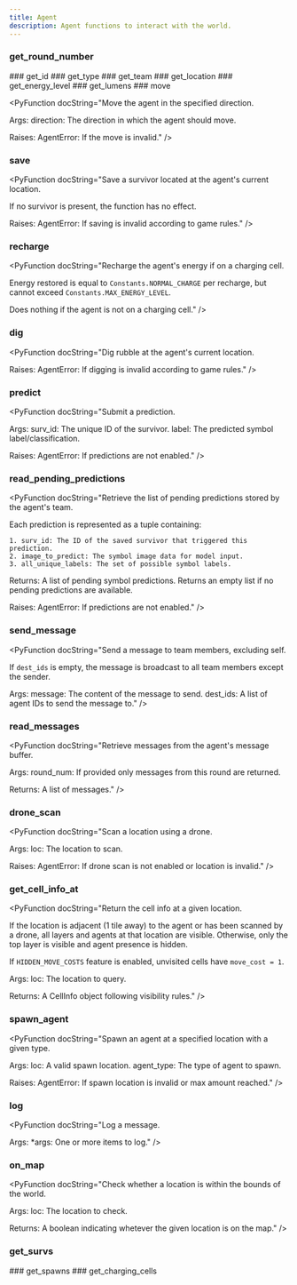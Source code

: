 ```yaml
---
title: Agent
description: Agent functions to interact with the world.
---
```


### get_round_number

<PyFunctionSignature signature="def get_round_number() -> int" />

<PyFunction docString="Return the current round number." />
### get_id

<PyFunctionSignature signature="def get_id() -> int" />

<PyFunction docString="Return the id of the agent." />
### get_type

<PyFunctionSignature signature="def get_type() -> AgentType" />

<PyFunction docString="Return the type of the agent." />
### get_team

<PyFunctionSignature signature="def get_team() -> Team" />

<PyFunction docString="Return the current team of the agent." />
### get_location

<PyFunctionSignature signature="def get_location() -> Location" />

<PyFunction docString="Return the current location of the agent." />
### get_energy_level

<PyFunctionSignature signature="def get_energy_level() -> int" />

<PyFunction docString="Return the current energy level of the agent." />
### get_lumens

<PyFunctionSignature signature="def get_lumens() -> int" />

<PyFunction docString="None" />
### move

<PyFunctionSignature signature="def move(direction: Direction) -> None" />

<PyFunction docString="Move the agent in the specified direction.

Args:
    direction: The direction in which the agent should move.

Raises:
    AgentError: If the move is invalid." />
### save

<PyFunctionSignature signature="def save() -> None" />

<PyFunction docString="Save a survivor located at the agent's current location.

If no survivor is present, the function has no effect.

Raises:
    AgentError: If saving is invalid according to game rules." />
### recharge

<PyFunctionSignature signature="def recharge() -> None" />

<PyFunction docString="Recharge the agent's energy if on a charging cell.

Energy restored is equal to `Constants.NORMAL_CHARGE` per recharge,
but cannot exceed `Constants.MAX_ENERGY_LEVEL`.

Does nothing if the agent is not on a charging cell." />
### dig

<PyFunctionSignature signature="def dig() -> None" />

<PyFunction docString="Dig rubble at the agent's current location.

Raises:
    AgentError: If digging is invalid according to game rules." />
### predict

<PyFunctionSignature signature="def predict(surv_id: int, label: np.int32) -> None" />

<PyFunction docString="Submit a prediction.

Args:
    surv_id: The unique ID of the survivor.
    label: The predicted symbol label/classification.

Raises:
    AgentError: If predictions are not enabled." />
### read_pending_predictions

<PyFunctionSignature signature="def read_pending_predictions() -> list[tuple[int, NDArray[np.uint8], NDArray[np.int32]]]" />

<PyFunction docString="Retrieve the list of pending predictions stored by the agent's team.

Each prediction is represented as a tuple containing:

    1. surv_id: The ID of the saved survivor that triggered this prediction.
    2. image_to_predict: The symbol image data for model input.
    3. all_unique_labels: The set of possible symbol labels.

Returns:
    A list of pending symbol predictions. Returns an empty list if no pending
    predictions are available.

Raises:
    AgentError: If predictions are not enabled." />
### send_message

<PyFunctionSignature signature="def send_message(message: str, dest_ids: list[int]) -> None" />

<PyFunction docString="Send a message to team members, excluding self.

If `dest_ids` is empty, the message is broadcast to all team members
except the sender.

Args:
    message: The content of the message to send.
    dest_ids: A list of agent IDs to send the message to." />
### read_messages

<PyFunctionSignature signature="def read_messages(round_num: int = -1) -> list[Message]" />

<PyFunction docString="Retrieve messages from the agent's message buffer.

Args:
    round_num: If provided only messages from this round are returned.

Returns:
    A list of messages." />
### drone_scan

<PyFunctionSignature signature="def drone_scan(loc: Location) -> None" />

<PyFunction docString="Scan a location using a drone.

Args:
    loc: The location to scan.

Raises:
    AgentError: If drone scan is not enabled or location is invalid." />
### get_cell_info_at

<PyFunctionSignature signature="def get_cell_info_at(loc: Location) -> CellInfo" />

<PyFunction docString="Return the cell info at a given location.

If the location is adjacent (1 tile away) to the agent or has been scanned by a drone,
all layers and agents at that location are visible. Otherwise, only the top layer is
visible and agent presence is hidden.

If `HIDDEN_MOVE_COSTS` feature is enabled, unvisited cells have `move_cost = 1`.

Args:
    loc: The location to query.

Returns:
    A CellInfo object following visibility rules." />
### spawn_agent

<PyFunctionSignature signature="def spawn_agent(loc: Location, agent_type: AgentType) -> None" />

<PyFunction docString="Spawn an agent at a specified location with a given type.

Args:
    loc: A valid spawn location.
    agent_type: The type of agent to spawn.

Raises:
    AgentError: If spawn location is invalid or max amount reached." />
### log

<PyFunctionSignature signature="def log(args: object = ()) -> None" />

<PyFunction docString="Log a message.

Args:
    *args: One or more items to log." />
### on_map

<PyFunctionSignature signature="def on_map(loc: Location) -> bool" />

<PyFunction docString="Check whether a location is within the bounds of the world.

Args:
    loc: The location to check.

Returns:
    A boolean indicating whetever the given location is on the map." />
### get_survs

<PyFunctionSignature signature="def get_survs() -> list[Location]" />

<PyFunction docString="Return a list of survivor locations." />
### get_spawns

<PyFunctionSignature signature="def get_spawns() -> list[Location]" />

<PyFunction docString="Return a list of spawn locations." />
### get_charging_cells

<PyFunctionSignature signature="def get_charging_cells() -> list[Location]" />

<PyFunction docString="Return a list of charging locations." />

